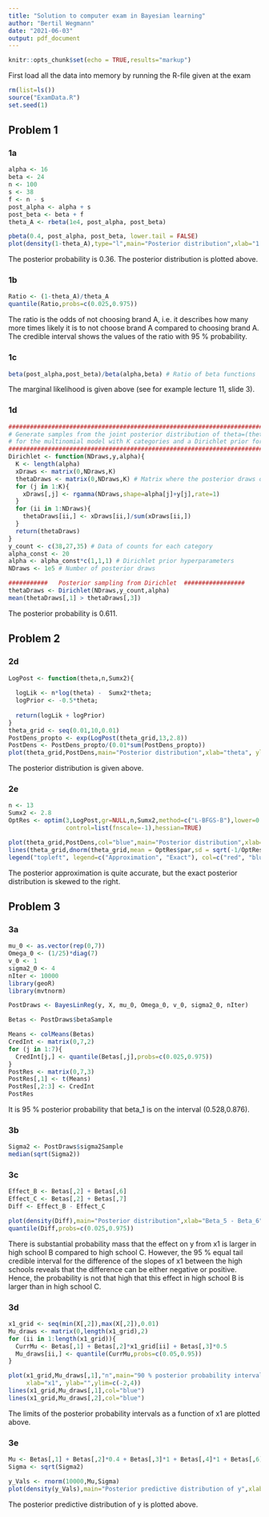 ---
title: "Solution to computer exam in Bayesian learning"
author: "Bertil Wegmann"
date: "2021-06-03"
output: pdf_document
---

```{r setup, include=FALSE}
knitr::opts_chunk$set(echo = TRUE,results="markup")
```

First load all the data into memory by running the R-file given at the exam
```{r}
rm(list=ls())
source("ExamData.R")
set.seed(1)
```

## Problem 1

### 1a
```{r}
alpha <- 16
beta <- 24
n <- 100
s <- 38
f <- n - s
post_alpha <- alpha + s
post_beta <- beta + f
theta_A <- rbeta(1e4, post_alpha, post_beta)

pbeta(0.4, post_alpha, post_beta, lower.tail = FALSE)
plot(density(1-theta_A),type="l",main="Posterior distribution",xlab="1 - theta",ylab="")
```
The posterior probability is 0.36. The posterior distribution is plotted above.

### 1b
```{r}
Ratio <- (1-theta_A)/theta_A
quantile(Ratio,probs=c(0.025,0.975))
```
The ratio is the odds of not choosing brand A, i.e. it describes how many more times likely it is to not choose brand A compared to choosing brand A. The credible interval shows the values of the ratio with 95 % probability.

### 1c
```{r}
beta(post_alpha,post_beta)/beta(alpha,beta) # Ratio of beta functions
```
The marginal likelihood is given above (see for example lecture 11, slide 3).

### 1d
```{r}
########################################################################################
# Generate samples from the joint posterior distribution of theta=(theta_1,...,theta_K)
# for the multinomial model with K categories and a Dirichlet prior for theta.
########################################################################################
Dirichlet <- function(NDraws,y,alpha){
  K <- length(alpha)
  xDraws <- matrix(0,NDraws,K)
  thetaDraws <- matrix(0,NDraws,K) # Matrix where the posterior draws of theta are stored
  for (j in 1:K){
    xDraws[,j] <- rgamma(NDraws,shape=alpha[j]+y[j],rate=1)
  }
  for (ii in 1:NDraws){
    thetaDraws[ii,] <- xDraws[ii,]/sum(xDraws[ii,])
  }
  return(thetaDraws)
}
y_count <- c(38,27,35) # Data of counts for each category
alpha_const <- 20
alpha <- alpha_const*c(1,1,1) # Dirichlet prior hyperparameters
NDraws <- 1e5 # Number of posterior draws

###########   Posterior sampling from Dirichlet  #################
thetaDraws <- Dirichlet(NDraws,y_count,alpha)
mean(thetaDraws[,1] > thetaDraws[,3])
```
The posterior probability is 0.611.

## Problem 2

### 2d
```{r}
LogPost <- function(theta,n,Sumx2){
  
  logLik <- n*log(theta) -  Sumx2*theta;
  logPrior <- -0.5*theta;
 
  return(logLik + logPrior)
}
theta_grid <- seq(0.01,10,0.01)
PostDens_propto <- exp(LogPost(theta_grid,13,2.8))
PostDens <- PostDens_propto/(0.01*sum(PostDens_propto))
plot(theta_grid,PostDens,main="Posterior distribution",xlab="theta", ylab="")
```
The posterior distribution is given above.

### 2e
```{r}
n <- 13
Sumx2 <- 2.8
OptRes <- optim(3,LogPost,gr=NULL,n,Sumx2,method=c("L-BFGS-B"),lower=0.1,
                control=list(fnscale=-1),hessian=TRUE)

plot(theta_grid,PostDens,col="blue",main="Posterior distribution",xlab="theta", ylab="")
lines(theta_grid,dnorm(theta_grid,mean = OptRes$par,sd = sqrt(-1/OptRes$hessian)),col="red")
legend("topleft", legend=c("Approximation", "Exact"), col=c("red", "blue"), lty=1:2, cex=0.8)
```
The posterior approximation is quite accurate, but the exact posterior distribution is skewed to the right.

## Problem 3

### 3a
```{r}
mu_0 <- as.vector(rep(0,7))
Omega_0 <- (1/25)*diag(7)
v_0 <- 1
sigma2_0 <- 4
nIter <- 10000
library(geoR)
library(mvtnorm)

PostDraws <- BayesLinReg(y, X, mu_0, Omega_0, v_0, sigma2_0, nIter)

Betas <- PostDraws$betaSample

Means <- colMeans(Betas)
CredInt <- matrix(0,7,2)
for (j in 1:7){
  CredInt[j,] <- quantile(Betas[,j],probs=c(0.025,0.975))
}
PostRes <- matrix(0,7,3)
PostRes[,1] <- t(Means)
PostRes[,2:3] <- CredInt
PostRes
```
It is 95 % posterior probability that beta_1 is on the interval (0.528,0.876).

### 3b
```{r}

Sigma2 <- PostDraws$sigma2Sample
median(sqrt(Sigma2))

```

### 3c
```{r}

Effect_B <- Betas[,2] + Betas[,6]
Effect_C <- Betas[,2] + Betas[,7]
Diff <- Effect_B - Effect_C

plot(density(Diff),main="Posterior distribution",xlab="Beta_5 - Beta_6", ylab="")
quantile(Diff,probs=c(0.025,0.975))

```
There is substantial probability mass that the effect on y from x1 is larger in high school B compared to high school C. However, the 95 % equal tail credible interval for the difference of the slopes of x1 between the high schools reveals that the difference can be either negative or positive. Hence, the probability is not that high that this effect in high school B is larger than in high school C.

### 3d
```{r}

x1_grid <- seq(min(X[,2]),max(X[,2]),0.01)
Mu_draws <- matrix(0,length(x1_grid),2)
for (ii in 1:length(x1_grid)){
  CurrMu <- Betas[,1] + Betas[,2]*x1_grid[ii] + Betas[,3]*0.5
  Mu_draws[ii,] <- quantile(CurrMu,probs=c(0.05,0.95))
}

plot(x1_grid,Mu_draws[,1],"n",main="90 % posterior probability intervals as a function of x1",
     xlab="x1", ylab="",ylim=c(-2,4))
lines(x1_grid,Mu_draws[,1],col="blue")
lines(x1_grid,Mu_draws[,2],col="blue")

```
The limits of the posterior probability intervals as a function of x1 are plotted above. 

### 3e
```{r}

Mu <- Betas[,1] + Betas[,2]*0.4 + Betas[,3]*1 + Betas[,4]*1 + Betas[,6]*0.4
Sigma <- sqrt(Sigma2)

y_Vals <- rnorm(10000,Mu,Sigma)
plot(density(y_Vals),main="Posterior predictive distribution of y",xlab="y", ylab="")
```
The posterior predictive distribution of y is plotted above.











